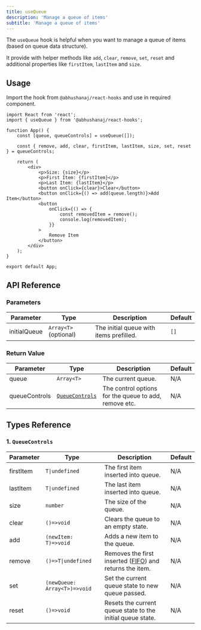 ```yaml
---
title: useQueue
description: 'Manage a queue of items'
subtitle: 'Manage a queue of items'
---
```



The `useQueue` hook is helpful when you want to manage a queue of items (based on queue data structure).

It provide with helper methods like `add`, `clear`, `remove`, `set`, `reset` and additional properties like `firstItem`, `lastItem` and `size`.

<DemoWrapper title="useQueue">
	<Example client:load />
</DemoWrapper>

## Usage

Import the hook from `@abhushanaj/react-hooks` and use in required component.

```tsx title="./src/App.tsx" ins={2,5,7}
import React from 'react';
import { useQueue } from '@abhushanaj/react-hooks';

function App() {
	const [queue, queueControls] = useQueue([]);

	const { remove, add, clear, firstItem, lastItem, size, set, reset } = queueControls;

	return (
		<div>
			<p>Size: {size}</p>
			<p>First Item: {firstItem}</p>
			<p>Last Item: {lastItem}</p>
			<button onClick={clear}>Clear</button>
			<button onClick={() => add(queue.length)}>Add Item</button>
			<button
				onClick={() => {
					const removedItem = remove();
					console.log(removedItem);
				}}
			>
				Remove Item
			</button>
		</div>
	);
}

export default App;
```

## API Reference

### Parameters

| Parameter    | Type                  | Description                             | Default |
| ------------ | --------------------- | --------------------------------------- | ------- |
| initialQueue | `Array<T>` (optional) | The initial queue with items prefilled. | `[]`    |

### Return Value

| Parameter     | Type                                | Description                                           | Default |
| ------------- | ----------------------------------- | ----------------------------------------------------- | ------- |
| queue         | `Array<T>`                          | The current queue.                                    | N/A     |
| queueControls | [`QueueControls`](#1-queuecontrols) | The control options for the queue to add, remove etc. | N/A     |

## Types Reference

### 1. `QueueControls`

| Parameter | Type                         | Description                                                                                                                 | Default |
| --------- | ---------------------------- | --------------------------------------------------------------------------------------------------------------------------- | ------- |
| firstItem | `T\|undefined`               | The first item inserted into queue.                                                                                         | N/A     |
| lastItem  | `T\|undefined`               | The last item inserted into queue.                                                                                          | N/A     |
| size      | `number`                     | The size of the queue.                                                                                                      | N/A     |
| clear     | `()=>void`                   | Clears the queue to an empty state.                                                                                         | N/A     |
| add       | `(newItem: T)=>void`         | Adds a new item to the queue.                                                                                               | N/A     |
| remove    | `()=>T\|undefined`           | Removes the first inserted ([FIFO](<https://en.wikipedia.org/wiki/FIFO_(computing_and_electronics)>)) and returns the item. | N/A     |
| set       | `(newQueue: Array<T>)=>void` | Set the current queue state to new queue passed.                                                                            | N/A     |
| reset     | `()=>void`                   | Resets the current queue state to the initial queue state.                                                                  | N/A     |
